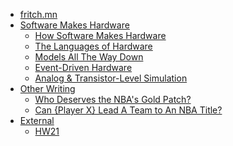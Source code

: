 
- [fritch.mn](/)
- [Software Makes Hardware](/SwMakesHw/)
  - [How Software Makes Hardware](/SwMakesHw/0000-how-software-makes-hardware)
  - [The Languages of Hardware](/SwMakesHw/0001-the-languages-of-hardware)
  - [Models All The Way Down](/SwMakesHw/0002-models-all-the-way-down) 
  - [Event-Driven Hardware](/SwMakesHw/0003-reactive-event-driven-hardware) 
  - [Analog & Transistor-Level Simulation](/SwMakesHw/0004-analog-simulation)
- [Other Writing](/)
  - [Who Deserves the NBA's Gold Patch?](/nba-patches)
  - [Can {Player X} Lead A Team to An NBA Title?](./nba-mvp-title)
- [External](/)
  - [HW21](https://hw21.io)

 